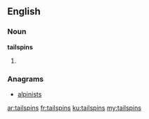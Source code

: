 ==English==

===Noun===
'''tailspins'''

# {{plural of|tailspin}}

===Anagrams===
* [[alpinists#English|alpinists]]

[[ar:tailspins]]
[[fr:tailspins]]
[[ku:tailspins]]
[[my:tailspins]]